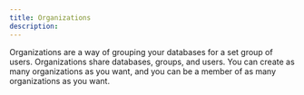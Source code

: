 ```yaml
---
title: Organizations
description:
---
```


Organizations are a way of grouping your databases for a set group of users. Organizations share databases, groups, and users. You can create as many organizations as you want, and you can be a member of as many organizations as you want.
